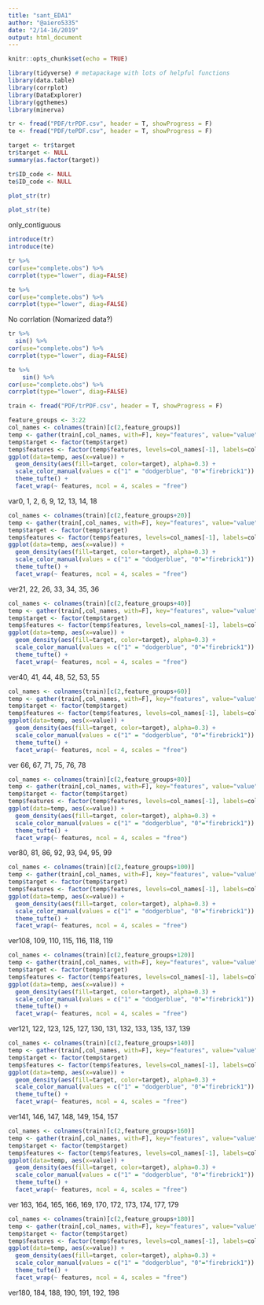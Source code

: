 ```yaml
---
title: "sant_EDA1"
author: "@aiero5335"
date: "2/14-16/2019"
output: html_document
---
```


```r
knitr::opts_chunk$set(echo = TRUE)
```

```r
library(tidyverse) # metapackage with lots of helpful functions
library(data.table)
library(corrplot)
library(DataExplorer)
library(ggthemes)
library(minerva)
```


```r
tr <- fread("PDF/trPDF.csv", header = T, showProgress = F)
te <- fread("PDF/tePDF.csv", header = T, showProgress = F)
```

```r
target <- tr$target
tr$target <- NULL
summary(as.factor(target))
```

```r
tr$ID_code <- NULL
te$ID_code <- NULL
```

```r
plot_str(tr)
```

```r
plot_str(te)
```

only_contiguous

```r
introduce(tr)
introduce(te)
```

```r
tr %>%
cor(use="complete.obs") %>%
corrplot(type="lower", diag=FALSE)
```

```r
te %>%
cor(use="complete.obs") %>%
corrplot(type="lower", diag=FALSE)
```

No corrlation (Nomarized data?)

```r
tr %>%
  sin() %>%
cor(use="complete.obs") %>%
corrplot(type="lower", diag=FALSE)
```

```r
te %>%
    sin() %>%
cor(use="complete.obs") %>%
corrplot(type="lower", diag=FALSE)
```

```r
train <- fread("PDF/trPDF.csv", header = T, showProgress = F)
```

```r
feature_groups <- 3:22
col_names <- colnames(train)[c(2,feature_groups)]
temp <- gather(train[,col_names, with=F], key="features", value="value", -target)
temp$target <- factor(temp$target)
temp$features <- factor(temp$features, levels=col_names[-1], labels=col_names[-1])
ggplot(data=temp, aes(x=value)) +
  geom_density(aes(fill=target, color=target), alpha=0.3) +
  scale_color_manual(values = c("1" = "dodgerblue", "0"="firebrick1")) +
  theme_tufte() +
  facet_wrap(~ features, ncol = 4, scales = "free")
```
var0, 1, 2, 6, 9, 12, 13, 14, 18

```r
col_names <- colnames(train)[c(2,feature_groups+20)]
temp <- gather(train[,col_names, with=F], key="features", value="value", -target)
temp$target <- factor(temp$target)
temp$features <- factor(temp$features, levels=col_names[-1], labels=col_names[-1])
ggplot(data=temp, aes(x=value)) +
  geom_density(aes(fill=target, color=target), alpha=0.3) +
  scale_color_manual(values = c("1" = "dodgerblue", "0"="firebrick1")) +
  theme_tufte() +
  facet_wrap(~ features, ncol = 4, scales = "free")
```
ver21, 22, 26, 33, 34, 35, 36


  
```r
col_names <- colnames(train)[c(2,feature_groups+40)]
temp <- gather(train[,col_names, with=F], key="features", value="value", -target)
temp$target <- factor(temp$target)
temp$features <- factor(temp$features, levels=col_names[-1], labels=col_names[-1])
ggplot(data=temp, aes(x=value)) +
  geom_density(aes(fill=target, color=target), alpha=0.3) +
  scale_color_manual(values = c("1" = "dodgerblue", "0"="firebrick1")) +
  theme_tufte() +
  facet_wrap(~ features, ncol = 4, scales = "free")
```
  
ver40, 41, 44, 48, 52, 53, 55

```r
col_names <- colnames(train)[c(2,feature_groups+60)]
temp <- gather(train[,col_names, with=F], key="features", value="value", -target)
temp$target <- factor(temp$target)
temp$features <- factor(temp$features, levels=col_names[-1], labels=col_names[-1])
ggplot(data=temp, aes(x=value)) +
  geom_density(aes(fill=target, color=target), alpha=0.3) +
  scale_color_manual(values = c("1" = "dodgerblue", "0"="firebrick1")) +
  theme_tufte() +
  facet_wrap(~ features, ncol = 4, scales = "free")
```

ver 66, 67, 71, 75, 76, 78

```r
col_names <- colnames(train)[c(2,feature_groups+80)]
temp <- gather(train[,col_names, with=F], key="features", value="value", -target)
temp$target <- factor(temp$target)
temp$features <- factor(temp$features, levels=col_names[-1], labels=col_names[-1])
ggplot(data=temp, aes(x=value)) +
  geom_density(aes(fill=target, color=target), alpha=0.3) +
  scale_color_manual(values = c("1" = "dodgerblue", "0"="firebrick1")) +
  theme_tufte() +
  facet_wrap(~ features, ncol = 4, scales = "free")
```
  
ver80, 81, 86, 92, 93, 94, 95, 99

```r
col_names <- colnames(train)[c(2,feature_groups+100)]
temp <- gather(train[,col_names, with=F], key="features", value="value", -target)
temp$target <- factor(temp$target)
temp$features <- factor(temp$features, levels=col_names[-1], labels=col_names[-1])
ggplot(data=temp, aes(x=value)) +
  geom_density(aes(fill=target, color=target), alpha=0.3) +
  scale_color_manual(values = c("1" = "dodgerblue", "0"="firebrick1")) +
  theme_tufte() +
  facet_wrap(~ features, ncol = 4, scales = "free")
```

ver108, 109, 110, 115, 116, 118, 119

```r
col_names <- colnames(train)[c(2,feature_groups+120)]
temp <- gather(train[,col_names, with=F], key="features", value="value", -target)
temp$target <- factor(temp$target)
temp$features <- factor(temp$features, levels=col_names[-1], labels=col_names[-1])
ggplot(data=temp, aes(x=value)) +
  geom_density(aes(fill=target, color=target), alpha=0.3) +
  scale_color_manual(values = c("1" = "dodgerblue", "0"="firebrick1")) +
  theme_tufte() +
  facet_wrap(~ features, ncol = 4, scales = "free")
```

ver121, 122, 123, 125, 127, 130, 131, 132, 133, 135, 137, 139

```r
col_names <- colnames(train)[c(2,feature_groups+140)]
temp <- gather(train[,col_names, with=F], key="features", value="value", -target)
temp$target <- factor(temp$target)
temp$features <- factor(temp$features, levels=col_names[-1], labels=col_names[-1])
ggplot(data=temp, aes(x=value)) +
  geom_density(aes(fill=target, color=target), alpha=0.3) +
  scale_color_manual(values = c("1" = "dodgerblue", "0"="firebrick1")) +
  theme_tufte() +
  facet_wrap(~ features, ncol = 4, scales = "free")
```

ver141, 146, 147, 148, 149, 154, 157

```r
col_names <- colnames(train)[c(2,feature_groups+160)]
temp <- gather(train[,col_names, with=F], key="features", value="value", -target)
temp$target <- factor(temp$target)
temp$features <- factor(temp$features, levels=col_names[-1], labels=col_names[-1])
ggplot(data=temp, aes(x=value)) +
  geom_density(aes(fill=target, color=target), alpha=0.3) +
  scale_color_manual(values = c("1" = "dodgerblue", "0"="firebrick1")) +
  theme_tufte() +
  facet_wrap(~ features, ncol = 4, scales = "free")
```

ver 163, 164, 165, 166, 169, 170, 172, 173, 174, 177, 179

```r
col_names <- colnames(train)[c(2,feature_groups+180)]
temp <- gather(train[,col_names, with=F], key="features", value="value", -target)
temp$target <- factor(temp$target)
temp$features <- factor(temp$features, levels=col_names[-1], labels=col_names[-1])
ggplot(data=temp, aes(x=value)) +
  geom_density(aes(fill=target, color=target), alpha=0.3) +
  scale_color_manual(values = c("1" = "dodgerblue", "0"="firebrick1")) +
  theme_tufte() +
  facet_wrap(~ features, ncol = 4, scales = "free")
```

ver180, 184, 188, 190, 191, 192, 198